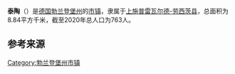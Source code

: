 {{noteTA|G1=德国地名|G2=Landkreis|G3=单位}}
{{Infobox settlement
| name = 泰陶
| native_name = {{lang|de|Tettau}}
| settlement_type = {{GER}}[[市镇_(德国)|市镇]]
| image_skyline = 
| image_caption = 
| image_flag = 
| image_seal = Wappen Tettau (Brandenburg).svg
| image_map = Tettau in OSL.svg
| map_caption = 泰陶在上施普雷瓦尔德-劳西茨县的位置
| pushpin_map = Germany
| pushpin_relief = Relief Map of Germany.svg
| pushpin_label_position = top
| pushpin_map_caption = 泰陶在德国的位置
| subdivision_type = 国家
| subdivision_name = {{GER}}
| subdivision_type1 = [[联邦州_(德国)|州]]
| subdivision_name1 = [[勃兰登堡州|勃兰登堡州]]
| subdivision_type2 = [[县_(德国)|县]]
| subdivision_name2 = [[上施普雷瓦尔德-劳西茨县|上施普雷瓦尔德-劳西茨县]]
| seat = Altmarkt 10<br>01990 Ortrand
| leader_party = [[德国基督教民主联盟|基民盟]]
| leader_title = [[市长|市长]]
| leader_name = Joachim Nitzsche
| elevation_m = 94
| area_footnotes = 
| area_total_km2 = 8.84
| population_as_of = 2019年12月31日
| population_footnotes = 
| population_total = 763
| population_density_km2 = auto
| timezone = [[欧洲中部时间|CET]]
| utc_offset = +1
| timezone_DST = [[欧洲中部夏令时间|CEST]]
| utc_offset_DST = +2
| coordinates = {{coord|51|26|00|N|13|44|00|E|display=inline,title|region:DE_type:city}}
| postal_code_type = [[德国邮政编码列表|邮政编码]]
| postal_code = 01945
| registration_plate_type = [[德国车辆号牌|车辆号牌]]
| registration_plate = OSL, CA, SFB
| website = {{url|www.tettau-osl.de}}
| footnotes = 资料最后更新：{{date|2021-01-31|iso}}
}}
'''泰陶'''（{{lang-de|Tettau}}）是[[德国|德国]][[勃兰登堡州|勃兰登堡州]]的[[市镇_(德国)|市镇]]，隶属于[[上施普雷瓦尔德-劳西茨县|上施普雷瓦尔德-劳西茨县]]，总面积为8.84平方千米，截至2020年总人口为763人。

== 参考来源 ==
{{reflist}}

{{上施普雷瓦尔德-劳西茨县行政区划}}
{{Authority control}}
{{DEFAULTSORT:Tettau}}
[[Category:勃兰登堡州市镇|Category:勃兰登堡州市镇]]